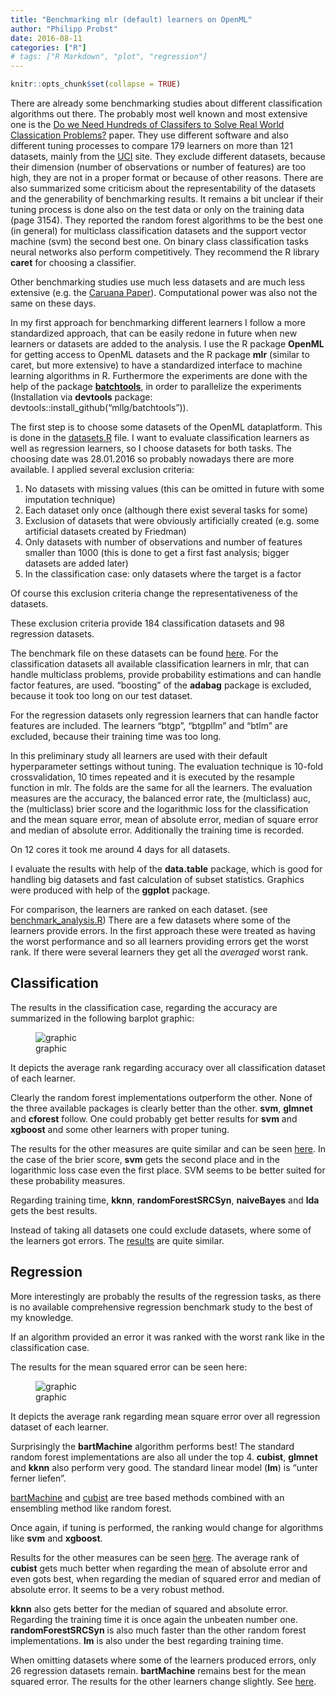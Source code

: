 ```yaml
---
title: "Benchmarking mlr (default) learners on OpenML"
author: "Philipp Probst"
date: 2016-08-11
categories: ["R"]
# tags: ["R Markdown", "plot", "regression"]
---
```


```r
knitr::opts_chunk$set(collapse = TRUE)
```

There are already some benchmarking studies about different classification algorithms out there. The probably most well known and 
most extensive one is the 
[Do we Need Hundreds of Classifers to Solve Real World Classication Problems?](http://www.jmlr.org/papers/volume15/delgado14a/source/delgado14a.pdf)
paper. They use different software and also different tuning processes to compare 179 learners on more than 121 datasets, mainly 
from the [UCI](https://archive.ics.uci.edu/ml/datasets.html) site. They exclude different datasets, because their dimension 
(number of observations or number of features) are too high, they are not in a proper format or because of other reasons. 
There are also summarized some criticism about the representability of the datasets and the generability of benchmarking results. 
It remains a bit unclear if their tuning process is done also on the test data or only on the training data (page 3154). 
They reported the random forest algorithms to be the best one (in general) for multiclass classification datasets and 
the support vector machine (svm) the second best one. On binary class classification tasks neural networks also perform 
competitively. They recommend the R library **caret** for choosing a classifier. 

Other benchmarking studies use much less datasets and are much less extensive (e.g. the 
[Caruana Paper](https://www.cs.cornell.edu/~caruana/ctp/ct.papers/caruana.icml06.pdf)). Computational power was also not the same 
on these days. 

In my first approach for benchmarking different learners I follow a more standardized approach, that can be easily 
redone in future when new learners or datasets are added to the analysis. 
I use the R package **OpenML** for getting access to OpenML datasets and the R package **mlr** (similar to caret, but more extensive) to have a standardized interface to machine learning algorithms in R. 
Furthermore the experiments are done with the help of the package [**batchtools**](https://github.com/mllg/batchtools), 
in order to parallelize the experiments (Installation via **devtools** package: devtools::install_github("mllg/batchtools")).

The first step is to choose some datasets of the OpenML dataplatform. This is done in the [datasets.R](https://github.com/PhilippPro/benchmark-mlr-openml/blob/master/code/datasets.R)
file. I want to evaluate classification learners as well as regression learners, so I choose datasets for both tasks. 
The choosing date was 28.01.2016 so probably nowadays there are more available. I applied several exclusion criteria:

1. No datasets with missing values (this can be omitted in future with some imputation technique)
2. Each dataset only once (although there exist several tasks for some)
3. Exclusion of datasets that were obviously artificially created (e.g. some artificial datasets created by Friedman)
4. Only datasets with number of observations and number of features smaller than 1000 (this is done to get a first fast analysis; 
bigger datasets are added later)
5. In the classification case: only datasets where the target is a factor

Of course this exclusion criteria change the representativeness of the datasets.  

These exclusion criteria provide 184 classification datasets and 98 regression datasets. 

The benchmark file on these datasets can be found
[here](https://github.com/PhilippPro/benchmark-mlr-openml/blob/master/code/benchmark.R).
For the classification datasets all available classification learners in mlr, that 
can handle multiclass problems, provide probability estimations and can handle factor features, are used. "boosting" of the 
**adabag** package is excluded, because it took too long on our test dataset. 

For the regression datasets only regression learners that can handle factor features are included. 
The learners "btgp", "btgpllm" and "btlm" are excluded, because their training time was too long. 

In this preliminary study all learners are used with their default hyperparameter settings without tuning. 
The evaluation technique is 10-fold crossvalidation, 10 times repeated and it is executed by the resample function 
in mlr. The folds are the same for all the learners. The evaluation measures are the accuracy, the balanced error rate,
the (multiclass) auc, the (multiclass) brier score and the logarithmic loss for the classification and
the mean square error, mean of absolute error, median of square error and median of absolute error. Additionally the 
training time is recorded. 

On 12 cores it took me around 4 days for all datasets. 

I evaluate the results with help of the **data.table** package, which is good for handling big datasets and fast calculation 
of subset statistics. Graphics were produced with help of the **ggplot** package. 

For comparison, the learners are ranked on each dataset. (see [benchmark_analysis.R](https://github.com/PhilippPro/benchmark-mlr-openml/blob/master/code/benchmark_analysis.R))
There are a few datasets where some of the learners provide errors. 
In the first approach these were treated as having the worst performance and so all learners providing errors get the worst rank. 
If there were several learners they get all the *averaged* worst rank. 

## Classification

The results in the classification case, regarding the accuracy are summarized in the following barplot graphic:

![graphic](/images/2016-08-11-Benchmarking-mlr-learners-on-OpenML/1_best_algo_classif_with_na_rank.png)

It depicts the average rank regarding accuracy over all classification dataset of each learner. 

Clearly the random forest implementations outperform the other. None of the three available packages is clearly better than the other. **svm**, **glmnet** and **cforest** follow. One could probably get better results for **svm** and **xgboost** and some other learners with proper tuning. 

The results for the other measures are quite similar and can be seen [here](https://github.com/PhilippPro/benchmark-mlr-openml/blob/master/results/best_algo_classif_rank.pdf). 
In the case of the brier score, **svm** gets the second place and in the logarithmic loss case even the first place. SVM seems to be better suited for these probability measures. 

Regarding training time, **kknn**, **randomForestSRCSyn**, **naiveBayes** and **lda** gets the best results. 

Instead of taking all datasets one could exclude datasets, where some of the learners got errors. The [results](https://github.com/PhilippPro/benchmark-mlr-openml/blob/master/results/best_algo_classif_rank.pdf) are quite similar.

## Regression

More interestingly are probably the results of the regression tasks, as there is no available comprehensive regression benchmark study to the best of my knowledge. 

If an algorithm provided an error it was ranked with the worst rank like in the classification case. 

The results for the mean squared error can be seen here:

![graphic](/images/2016-08-11-Benchmarking-mlr-learners-on-OpenML/1_best_algo_regr_with_na_rank.png)

It depicts the average rank regarding mean square error over all regression dataset of each learner. 

Surprisingly the **bartMachine** algorithm performs best! The standard random forest implementations are also all under the top 4.
**cubist**, **glmnet** and **kknn** also perform very good. The standard linear model (**lm**) is "unter ferner liefen". 

[bartMachine](https://arxiv.org/pdf/1312.2171.pdf) and [cubist](https://cran.r-project.org/web/packages/Cubist/vignettes/cubist.pdf) are tree based methods combined with an ensembling method like random forest. 

Once again, if tuning is performed, the ranking would change for algorithms like **svm** and **xgboost**.

Results for the other measures can be seen [here](https://github.com/PhilippPro/benchmark-mlr-openml/blob/master/results/best_algo_regr_with_na_rank.pdf).
The average rank of **cubist** gets much better when regarding the mean of absolute error and even gots best, when regarding the median of squared error and median of absolute error. It seems to be a very robust method. 

**kknn** also gets better for the median of squared and absolute error. Regarding the training time it is once again the unbeaten number one. **randomForestSRCSyn** is also much faster than the other random forest implementations. **lm** is also under the best regarding training time. 

When omitting datasets where some of the learners produced errors, only 26 regression datasets remain. **bartMachine** remains best for the mean squared error. The results for the other learners change slightly. See [here](https://github.com/PhilippPro/benchmark-mlr-openml/blob/master/results/best_algo_regr_rank.pdf).
